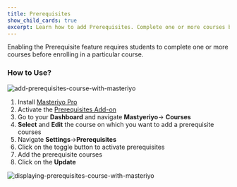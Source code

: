 ```yaml
---
title: Prerequisites
show_child_cards: true
excerpt: Learn how to add Prerequisites. Complete one or more courses before enrolling in a particular course.
---
```


Enabling the Prerequisite feature requires students to complete one or more courses before enrolling in a particular course.


### How to Use?

![add-prerequisites-course-with-masteriyo](https://user-images.githubusercontent.com/24367265/189649360-835d246b-d21c-4cbc-8e24-8cc240c3b6fa.png)

1. Install [Masteriyo Pro](https://docs.masteriyo.com/getting-started/installation#installing-masteriyo-lms-pro-version)
2. Activate the [Prerequisites Add-on](https://docs.masteriyo.com/premium-addons/activate-masteriyo-premium-addons)
3. Go to your  **Dashboard** and navigate **Mastyeriyo**-> **Courses**
4. **Select** and **Edit** the course on which you want to add a prerequisite courses
5. Navigate **Settings**->**Prerequisites**
6. Click on the toggle button to activate prerequisites
7. Add the prerequisite courses
8. Click on the **Update** 


![displaying-prerequisites-course-with-masteriyo](https://user-images.githubusercontent.com/24367265/189649372-64eb365b-3d8f-488c-b0af-059599061044.png)
